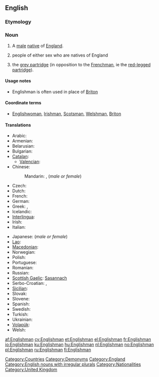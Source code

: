 ==English==

===Etymology===
{{suffix|English|man}}

===Noun===
{{en-noun|Englishmen}}

# A [[male]] [[native]] of [[England]].
# {{in plural}} people of either sex who are natives of England
# {{UK}} the [[grey partridge]] (in opposition to the [[Frenchman]], ie the [[red-legged partridge]]).

====Usage notes====
* Englishman is often used in place of [[Briton]]

====Coordinate terms====
* {{sense|male native of England}} [[Englishwoman]], [[Irishman]], [[Scotsman]], [[Welshman]], [[Briton]]

====Translations====
{{trans-top|native of England}}
* Arabic: {{t-|ar|إنجليزي|m|tr='ingiliizi}}
* Armenian: {{t-|hy|անգլիացի|tr=angliac’i}}
* Belarusian: {{t|be|англік|m|tr=ánhlik|xs=Belarusian}}
* Bulgarian: {{t+|bg|англичанин|m|tr=angličánin}}
* [[Catalan]]: {{t+|ca|anglès|m}}
** [[Valencian]]: {{t+|ca|anglés|m}}
* Chinese:
*: Mandarin: {{t-|cmn|英國人|sc=Hani}},  {{t-|cmn|英国人|tr=Yīngguórén|sc=Hani}} (''male or female'')
* Czech: {{t-|cs|Angličan|m}}
* Dutch: {{t+|nl|Engelsman|m}}
* French: {{t+|fr|Anglais|m}}
* German: {{t+|de|Engländer|m}}
* Greek: {{t+|el|Άγγλος|m|tr=Ánglos}}, {{t+|el|Εγγλέζος|m|tr=Englézos}}
* Icelandic: {{t+|is|Englendingur|m|f}}
* [[Interlingua]]: {{t-|ia|anglese|xs=Interlingua}}
* Irish: {{t-|ga|Sasanach|xs=Irish}}
* Italian: {{t+|it|inglese|m}}
{{trans-mid}}
* Japanese: {{t+|ja|イギリス人|tr=Igirisú-jin}} (''male or female'')
* [[Lao]]: {{t-|lo|ຄົນອັງກິດ|tr=khon 'ang-kit|sc=Laoo|xs=Lao}}
* [[Macedonian]]: {{t|mk|Англичанец|m|tr=Anglíčanec}}
* Norwegian: {{t-|no|engelskmann|m}}
* Polish: {{t+|pl|Anglik|m}}
* Portuguese: {{t+|pt|inglês|m}}
* Romanian: {{t-|ro|Englez|m}}
* Russian: {{t+|ru|англичанин|m|tr=angličánin}}
* [[Scottish Gaelic]]: [[Sasannach]] {{m}}
* Serbo-Croatian: {{t|sh|Енглез|m|sc=Cyrl|xs=Serbo-Croatian}},  {{t|sh|Englez|m|xs=Serbo-Croatian}}
* [[Sicilian]]: {{t|scn|ngrisi|m}}
* Slovak: {{t-|sk|Angličan|m}}
* Slovene: {{t+|sl|Anglež|m}}
* Spanish: {{t+|es|inglés|m}}
* Swedish: {{t+|sv|engelsman|m}}
* Turkish: {{t+|tr|İngiliz}}
* Ukrainian: {{t|uk|англієць|m|tr=anhlíjec'|xs=Ukrainian}}
* [[Volapük]]: {{qualifier|male or female}} {{t|vo|Linglänan}}
* Welsh: {{t+|cy|Sais|m|xs=Welsh}}
{{trans-bottom}}

[[Category:Countries]]
[[Category:Demonyms]]
[[Category:England]]
[[Category:English nouns with irregular plurals]]
[[Category:Nationalities]]
[[Category:United Kingdom]]

[[af:Englishman]]
[[cy:Englishman]]
[[et:Englishman]]
[[el:Englishman]]
[[fr:Englishman]]
[[io:Englishman]]
[[ku:Englishman]]
[[hu:Englishman]]
[[nl:Englishman]]
[[no:Englishman]]
[[pl:Englishman]]
[[ru:Englishman]]
[[fi:Englishman]]